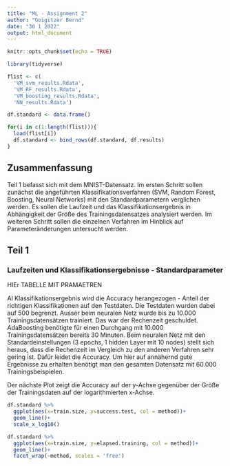 ```yaml
---
title: "ML - Assignment 2"
author: "Goigitzer Bernd"
date: "30 1 2022"
output: html_document
---
```


```r
knitr::opts_chunk$set(echo = TRUE)

library(tidyverse)

flist <- c(
  'VM_svm_results.Rdata',
  'VM_RF_results.Rdata',
  'VM_boosting_results.Rdata',
  'NN_results.Rdata')

df.standard <- data.frame()

for(i in c(1:length(flist))){
  load(flist[i])
  df.standard <- bind_rows(df.standard, df.results)
}

```

## Zusammenfassung

Teil 1 befasst sich mit dem MNIST-Datensatz. Im ersten Schritt sollen zunächst die angeführten Klassifikationsverfahren (SVM, Random Forest, Boosting, Neural Networks) mit den Standardparametern verglichen werden. 
Es sollen die Laufzeit und das Klassifikationsergebnis in Abhängigkeit der Größe des Trainingsdatensatzes analysiert werden. Im weiteren Schritt sollen die einzelnen Verfahren im Hinblick auf Parameteränderungen untersucht werden.

## Teil 1

### Laufzeiten und Klassifikationsergebnisse - Standardparameter

HIEr TABELLE MIT PRAMAETREN

Al Klassifikationsergebnis wird die Accuracy herangezogen - Anteil der richtigen Klassifikationen auf den Testdaten. 
Die Testdaten wurden dabei auf 500 begrenzt. 
Ausser beim neuralen Netz wurde bis zu 10.000 Trainingsdatensätzen trainiert. 
Das war der Rechenzeit geschuldet. 
AdaBoosting benötigte für einen Durchgang mit 10.000 Trainingsdatensätzen bereits 30 Minuten.
Beim neuralen Netz mit den Standardeinstellungen (3 epochs, 1 hidden Layer mit 10 nodes) stellt sich heraus, dass die Rechenzeit im Vergleich zu den anderen Verfahren sehr gering ist. 
Dafür leidet die Accuracy. 
Um hier auf annähernd gute Ergebnisse zu erhalten benötigt man den gesamten Datensatz mit 60.000 Trainingsbeispielen.

Der nächste Plot zeigt die Accuracy auf der y-Achse gegenüber der Größe der Trainingsdaten auf der logarithmierten x-Achse.



```r
df.standard %>% 
  ggplot(aes(x=train.size, y=success.test, col = method))+
  geom_line()+
  scale_x_log10()
```

```r
df.standard %>% 
  ggplot(aes(x=train.size, y=elapsed.training, col = method))+
  geom_line()+
  facet_wrap(~method, scales = 'free')
```




